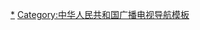 {{Navbox
|name = 中华人民共和国广播电视付费频道
|title = {{Flagicon|PRC}} [[中华人民共和国媒体|中华人民共和国广播电视付费频道]]
|listclass = hlist

|group1 = 全国覆盖的付费电视
| list1 =
{{Navbox|child
   |group1 = [[中央人民广播电台]]
   | list1 =
* [[QVC#QVC China|央广购物]]<sup>HD</sup>
   |group2 = [[中国国际广播电台]]
   | list2 =
* [[聚鲨环球精选频道|聚鲨环球精选]]<sup>HD</sup>
* [[环球奇观频道|环球奇观]]
* [[中国国际广播电台中国交通频道|中国交通]]<sup>HD</sup>
   |group3 = [[中国中央电视台]]
   | list3 =
* [[CCTV卫生健康频道|卫生健康]]<sup>HD</sup>
* [[CCTV风云足球频道|风云足球]]<sup>HD</sup>
* [[CCTV高尔夫·网球频道|高尔夫·网球]]<sup>HD</sup>
* [[CCTV央视文化精品频道|央视文化精品]]<sup>HD</sup>
* [[CCTV风云音乐频道|风云音乐]]<sup>HD</sup>
* [[CCTV第一剧场频道|第一剧场]]<sup>HD</sup>
* [[CCTV怀旧剧场频道|怀旧剧场]]<sup>HD</sup>
* [[CCTV风云剧场频道|风云剧场]]<sup>HD</sup>
* [[CCTV世界地理频道|世界地理]]<sup>HD</sup>
* [[CCTV电视指南频道|电视指南]]<sup>HD</sup>
* [[CCTV兵器科技频道|兵器科技]]<sup>HD</sup>
* [[CCTV女性时尚频道|女性时尚]]<sup>HD</sup>
* [[CCTV央视台球频道|央视-{zh-hans:台; zh-hant:檯; zh-hk:枱;}-球]]<sup>HD</sup>
   |group4 = [[中央新影集团]]
   | list4 = 
* [[中央新影老故事频道|老故事]]
* [[中央新影中学生频道|中学生]]
* [[中央新影发现之旅频道|发现之旅]]
   |group5 = [[电影频道节目中心]]
   | list5 =
* [[CHC家庭影院频道|家庭影院]]<sup>HD</sup>
* [[CHC高清电影频道|高清电影]]<sup>HD</sup>
* [[CHC动作电影频道|动作电影]]<sup>HD</sup>
   |group6 = [[中广电传媒|中广电传媒有限公司]]
   | list6 =
* [[CBN每日影院频道|每日影院]]<sup>HD</sup>
* [[CBN幸福剧场频道|幸福剧场]]<sup>HD</sup>
* [[CBN幸福娱乐频道|幸福娱乐]]<sup>HD</sup>
* [[CBN风尚生活频道|风尚生活]]<sup>HD</sup>
* [[冰雪体育频道|冰雪体育]]<sup>HD</sup>
* [[马拉松频道|马拉松]]<sup>HD</sup>
* [[每日健身频道|每日健身]]<sup>HD</sup>
* [[赛驰体育赛事频道|体育赛事SIZE]]<sup>HD</sup>
   |group7 = [[中国教育电视台]]
   | list7 =
* [[中国教育电视台早期教育频道|早期教育]]<sup>HD</sup>
   |group8 = [[中国气象局]]
   | list8 =
* [[中国天气频道|中国天气]]
   |group9 = [[中华文化促进会]]
   | list9 = 
* [[中央数字电视书画频道|书画]]
* [[音像世界频道|音像世界]]<sup>HD</sup>
   |group10 = [[中国健康教育中心]]
   | list10 =
* [[百姓健康频道|百姓健康]]<sup>HD</sup>
   |group11 = [[北京广播电视台]]
   | list11 =
* [[北广传媒优优宝贝电视频道|优优宝贝]]
* [[北广传媒车迷频道|车迷]]
* [[北广传媒中华特产频道|中华特产]]
* [[北广传媒四海钓鱼频道|四海钓鱼]]<sup>HD</sup>
* [[北广传媒环球旅游频道|环球旅游]]
* [[北广传媒生态环境频道|生态环境]]
   |group12 = [[山西广播电视台]]
   | list12 =
* [[优购物频道|优购物]]<sup>HD</sup>
   |group13 = [[呼和浩特市广播电视台]]
   | list13 = 
* [[足球频道|足球]]<sup>HD</sup>
   |group14 = [[辽宁广播电视台]]
   | list14 =
* [[游戏竞技频道|游戏竞技]]<sup>HD</sup>
* [[电子体育频道|电子体育]]<sup>HD</sup>
* [[网络棋牌频道|网络棋牌]]<sup>HD</sup>
* [[新动漫频道|新动漫]]<sup>HD</sup>
* [[家庭理财频道|家庭理财]]<sup>HD</sup>
   |group15 = [[吉林广播电视台]]
   | list15 =
* [[吉林广播电视台篮球频道|篮球]]<sup>HD</sup>
   |group16 = [[上海广播电视台]]
   | list16 =
* [[第一财经电视|东方财经]]<sup>HD</sup>
* [[SiTV动漫秀场频道|动漫秀场]]<sup>HD</sup>
* [[SiTV游戏风云频道|游戏风云]]<sup>HD</sup>
* [[SiTV全纪实频道|全纪实]]<sup>HD</sup>
* [[SiTV七彩戏剧频道|七彩戏剧]]
* [[SiTV法治天地频道|法治天地]]<sup>HD</sup>
* [[SiTV魅力足球频道|魅力足球]]<sup>HD</sup>
* [[SiTV劲爆体育频道|劲爆体育]]<sup>HD</sup>
* [[SiTV都市剧场频道|都市剧场]]<sup>HD</sup>
* [[SiTV欢笑剧场频道|欢笑剧场]]<sup>4K</sup>
* [[SiTV极速汽车频道|极速汽车]]<sup>HD</sup>
* [[SiTV幸福彩频道|幸福彩]]<sup>HD</sup>
* [[SiTV金色学堂频道|金色学堂]]<sup>HD</sup>
* [[SiTV生活时尚频道|生活时尚]]<sup>HD</sup>
* [[SiTV新视觉高清频道|新视觉]]<sup>HD</sup>
   |group17 = [[江苏省广播电视总台]]
   | list17 =
* [[江苏电视台靓妆频道|靓妆]]<sup>HD</sup>
* [[江苏电视台财富天下频道|财富天下]]
   |group19 = [[杭州广播电视台]]
   | list19 =
* [[求索纪录频道|求索纪录]]<sup>4K</sup>
   |group20 = [[安徽广播电视台]]
   | list20 =
* [[安徽广播电视台家家购物频道|家家购物]]
* [[安徽广播电视台人物频道|人物]]<sup>HD</sup>
   |group21 = [[江西广播电视台]]
   | list21 =
* [[江西电视台风尚购物频道|风尚购物]]
* [[江西电视台陶瓷频道|陶瓷]]<sup>HD</sup>
   |group22 = [[山东广播电视台]]
   | list22 =
* [[收藏天下频道|收藏天下]]
   |group23 = [[青岛市广播电视台]]
   | list23 =
* [[中华美食频道|中华美食]]<sup>HD</sup>
   |group24 = [[河南广播电视台]]
   | list24 =
* [[河南广播电视台梨园频道|梨园]]<sup>HD</sup>
* [[河南广播电视台武术世界频道|武术世界]]<sup>HD</sup>
* [[河南广播电视台文物宝库频道|文物宝库]]<sup>HD</sup>
* [[国学频道|国学]]
   |group26 = [[湖北广播电视台]]
   | list26 = 
* [[精彩影视频道|精彩影视]]<sup>HD</sup>
   |group27 = [[湖南广播电视台]]
   | list27 =
* [[湖南广播电视台茶频道|茶频道]]<sup>HD</sup>
* [[湖南广播电视台先锋乒羽频道|先锋乒羽]]<sup>HD</sup>
* [[湖南广播电视台快乐垂钓频道|快乐垂钓]]<sup>HD</sup>
   |group30 = [[广东广播电视台]]
   | list30 =
* [[广东广播电视台现代教育频道|现代教育]]<sup>HD</sup>
   |group31 = [[重庆广播电视总台]]
   | list31 =
* [[重庆电视台汽摩频道|汽摩]]<sup>HD</sup>
   |group32 = [[贵州广播电视台]]
   | list32 =
* [[贵州广播电视台天元围棋频道|天元围棋]]
* [[贵州广播电视台摄影频道|摄影]]
   |group33 = [[甘肃省广播电影电视总台]]
   | list33 =
* [[证券服务频道|证券服务]]

}}
|group2 = 省内覆盖的付费电视
| list2 =
{{Navbox|child
   |group1 = [[北京市]]
   | list1 =
   {{Navbox|child
      |group1 = [[北京广播电视台]]
      | list1 =
   * [[北广传媒京视剧场频道|京视剧场]]
* [[北广传媒爱家购物频道|爱家购物]]
* [[北广传媒动感音乐频道|动感音乐]]
* [[北广传媒弈坛春秋频道|弈坛春秋]]
* [[北广传媒置业频道|置业]]
   }}
   |group2 = [[河北省]]
   | list2 =
   {{Navbox|child
      |group1 = [[河北广播电视台]]
      | list1 =
   * [[河北广播电视台杂技频道|杂技]]
   }}
   |group3 = [[山西省]]
   | list3 =
   {{Navbox|child
      |group1 = [[太原广播电视台]]
      | list1 =
   * [[太原广播电视台佰乐购频道|佰乐购]]
   }}
   |group4 = [[中国东北地区|东北三省及内蒙古东四盟]]
   | list4 =
   {{Navbox|child
      |group1 = [[吉林广播电视台]]
      | list1 =
   * [[吉林广播电视台东北戏曲频道|东北戏曲]]
   }}
   |group5 = [[江苏省]]
   | list5 =
   {{Navbox|child
      |group1 = [[江苏省广播电视总台]]
      | list1 =
   * [[江苏电视台学习频道|学习]]
   }}
   |group6 = [[浙江省]]
   | list6 =
   {{Navbox|child
      |group1 = [[浙江广播电视集团]]
      | list1 =
   * [[浙江电视台数码时代频道|数码时代]]<sup>HD</sup>
      |group2 = [[宁波电视台|宁波广播电视集团]]
      | list2 =
   * [[宁波电视台教育科技频道|教育科技]]
   }}
   |group7 = [[山东省]]
   | list7 =
   {{Navbox|child
      |group1 = [[山东广播电视台]]
      | list1 =
   * [[山东广播电视台居家购物频道|居家购物]]
   }}
   |group8 = [[广东省]]
   | list8 =
   {{Navbox|child
      |group1 = [[广东广播电视台]]
      | list1 = 
   * [[广东广播电视台南方购物频道|南方购物]]<sup>HD</sup>
* [[广东广播电视台岭南戏曲频道|岭南戏曲]]<sup>HD</sup>
* [[广东广播电视台房产频道|房产]]<sup>HD</sup>
      |group2 = [[深圳广播电影电视集团]]
      | list2 = 
   * [[深圳广电集团宜和购物频道|宜和购物]]
   }}
}}
|group3 = 全国覆盖的付费广播
| list3 =
{{Navbox|child
   |group1 = [[北京广播电视台]]
   | list1 =
* [[北京人民广播电台戏曲频道|戏曲]]
* [[北京人民广播电台爵士音乐频道|爵士音乐]]
   |group2 = [[上海广播电视台]]
   | list2 =
* [[上海人民广播电台爱乐频道|爱乐]]
   |group3 = [[广东广播电视台]]
   | list3 =
* [[广东人民广播电台故事频道|故事]]
}}

|below = 附-{注}-：以上内容由中国大陆的[[国家广播电视总局]]官网公布的“付费频道名录”提供（不含港澳地区）。<br /><sup>HD</sup> 高清播出的数字付费频道（含目前国干网试播的频道）
}}<noinclude>

[[Category:中国电视付费频道|*]]
[[Category:中华人民共和国广播电视导航模板]] 
</noinclude>